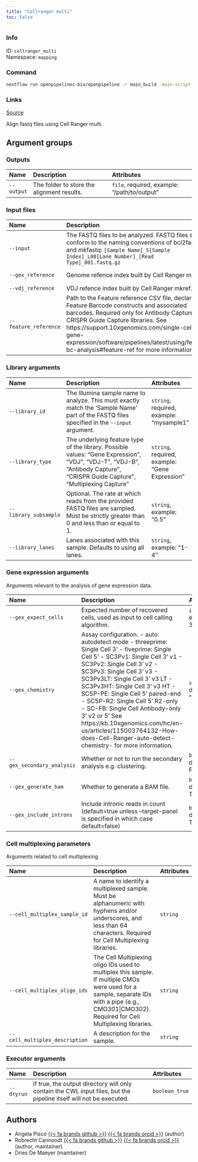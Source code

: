 ```yaml
---
title: "Cellranger multi"
toc: false
---
```


::: {.column-margin}

### Info

ID: `cellranger_multi`  
Namespace: `mapping`

### Command

```bash
nextflow run openpipelines-bio/openpipeline -r main_build -main-script target/nextflow/mapping/cellranger_multi/main.nf --help
```

### Links
[Source](https://github.com/openpipelines-bio/openpipeline/blob/main/src/mapping/cellranger_multi){.btn-action .btn-sm .btn-info .btn role="button"}

:::

Align fastq files using Cell Ranger multi.

## Argument groups

### Outputs

|Name       |Description                                |Attributes                                   |
|:----------|:------------------------------------------|:--------------------------------------------|
|`--output` |The folder to store the alignment results. |`file`, required, example: "/path/to/output" |


### Input files

|Name                  |Description                                                                                                                                                                                                                                                                                                                       |Attributes                                                                                                 |
|:---------------------|:---------------------------------------------------------------------------------------------------------------------------------------------------------------------------------------------------------------------------------------------------------------------------------------------------------------------------------|:----------------------------------------------------------------------------------------------------------|
|`--input`             |The FASTQ files to be analyzed. FASTQ files should conform to the naming conventions of bcl2fastq and mkfastq: `[Sample Name]_S[Sample Index]_L00[Lane Number]_[Read Type]_001.fastq.gz`                                                                                                                                          |`file`, required, example: "mysample_S1_L001_R1_001.fastq.gz", example: "mysample_S1_L001_R2_001.fastq.gz" |
|`--gex_reference`     |Genome refence index built by Cell Ranger mkref.                                                                                                                                                                                                                                                                                  |`file`, required, example: "reference_genome.tar.gz"                                                       |
|`--vdj_reference`     |VDJ refence index built by Cell Ranger mkref.                                                                                                                                                                                                                                                                                     |`file`, example: "reference_vdj.tar.gz"                                                                    |
|`--feature_reference` |Path to the Feature reference CSV file, declaring Feature Barcode constructs and associated barcodes. Required only for Antibody Capture or CRISPR Guide Capture libraries. See https://support.10xgenomics.com/single-cell-gene-expression/software/pipelines/latest/using/feature-bc-analysis#feature-ref for more information. |`file`, example: "feature_reference.csv"                                                                   |


### Library arguments

|Name                  |Description                                                                                                                                                                 |Attributes                                     |
|:---------------------|:---------------------------------------------------------------------------------------------------------------------------------------------------------------------------|:----------------------------------------------|
|`--library_id`        |The Illumina sample name to analyze. This must exactly match the 'Sample Name' part of the FASTQ files specified in the `--input` argument.                                 |`string`, required, example: "mysample1"       |
|`--library_type`      |The underlying feature type of the library. Possible values: "Gene Expression", "VDJ", "VDJ-T", "VDJ-B", "Antibody Capture", "CRISPR Guide Capture", "Multiplexing Capture" |`string`, required, example: "Gene Expression" |
|`--library_subsample` |Optional. The rate at which reads from the provided FASTQ files are sampled. Must be strictly greater than 0 and less than or equal to 1.                                   |`string`, example: "0.5"                       |
|`--library_lanes`     |Lanes associated with this sample. Defaults to using all lanes.                                                                                                             |`string`, example: "1-4"                       |


### Gene expression arguments

Arguments relevant to the analysis of gene expression data.


|Name                       |Description                                                                                                                                                                                                                                                                                                                                                                                                                                                                                                       |Attributes                |
|:--------------------------|:-----------------------------------------------------------------------------------------------------------------------------------------------------------------------------------------------------------------------------------------------------------------------------------------------------------------------------------------------------------------------------------------------------------------------------------------------------------------------------------------------------------------|:-------------------------|
|`--gex_expect_cells`       |Expected number of recovered cells, used as input to cell calling algorithm.                                                                                                                                                                                                                                                                                                                                                                                                                                      |`integer`, example: 3000  |
|`--gex_chemistry`          |Assay configuration. - auto: autodetect mode - threeprime: Single Cell 3' - fiveprime: Single Cell 5' - SC3Pv1: Single Cell 3' v1 - SC3Pv2: Single Cell 3' v2 - SC3Pv3: Single Cell 3' v3 - SC3Pv3LT: Single Cell 3' v3 LT - SC3Pv3HT: Single Cell 3' v3 HT - SC5P-PE: Single Cell 5' paired-end - SC5P-R2: Single Cell 5' R2-only - SC-FB: Single Cell Antibody-only 3' v2 or 5' See https://kb.10xgenomics.com/hc/en-us/articles/115003764132-How-does-Cell-Ranger-auto-detect-chemistry- for more information. |`string`, default: "auto" |
|`--gex_secondary_analysis` |Whether or not to run the secondary analysis e.g. clustering.                                                                                                                                                                                                                                                                                                                                                                                                                                                     |`boolean`, default: FALSE |
|`--gex_generate_bam`       |Whether to generate a BAM file.                                                                                                                                                                                                                                                                                                                                                                                                                                                                                   |`boolean`, default: TRUE  |
|`--gex_include_introns`    |Include intronic reads in count (default=true unless --target-panel is specified in which case default=false)                                                                                                                                                                                                                                                                                                                                                                                                     |`boolean`, default: TRUE  |


### Cell multiplexing parameters

Arguments related to cell multiplexing.


|Name                           |Description                                                                                                                                                                                            |Attributes |
|:------------------------------|:------------------------------------------------------------------------------------------------------------------------------------------------------------------------------------------------------|:----------|
|`--cell_multiplex_sample_id`   |A name to identify a multiplexed sample. Must be alphanumeric with hyphens and/or underscores, and less than 64 characters. Required for Cell Multiplexing libraries.                                  |`string`   |
|`--cell_multiplex_oligo_ids`   |The Cell Multiplexing oligo IDs used to multiplex this sample. If multiple CMOs were used for a sample, separate IDs with a pipe (e.g., CMO301&#124;CMO302). Required for Cell Multiplexing libraries. |`string`   |
|`--cell_multiplex_description` |A description for the sample.                                                                                                                                                                          |`string`   |


### Executor arguments

|Name       |Description                                                                                                        |Attributes     |
|:----------|:------------------------------------------------------------------------------------------------------------------|:--------------|
|`--dryrun` |If true, the output directory will only contain the CWL input files, but the pipeline itself will not be executed. |`boolean_true` |

## Authors

  * Angela Pisco [{{< fa brands github >}}](https://github.com/aopisco) [{{< fa brands orcid >}}](https://orcid.org/0000-0003-0142-2355) (author)
  * Robrecht Cannoodt [{{< fa brands github >}}](https://github.com/rcannood) [{{< fa brands orcid >}}](https://orcid.org/0000-0003-3641-729X) (author, maintainer)
  * Dries De Maeyer (maintainer)
